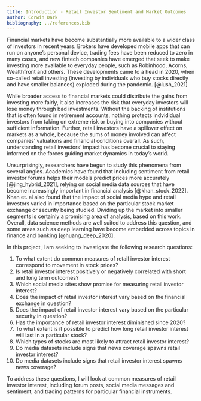 ```yaml
---
title: Introduction - Retail Investor Sentiment and Market Outcomes
author: Corwin Dark
bibliography: ../references.bib 
---
```



Financial markets have become substantially more available to a wider class of investors in recent years. Brokers have developed mobile apps that can run on anyone's personal device, trading fees have been reduced to zero in many cases, and new fintech companies have emerged that seek to make investing more available to everyday people, such as Robinhood, Acorns, Wealthfront and others. These developments came to a head in 2020, when so-called retail investing (investing by individuals who buy stocks directly and have smaller balances) exploded during the pandemic. [@lush_2021] 

While broader access to financial markets could distribute the gains from investing more fairly, it also increases the risk that everyday investors will lose money through bad investments. Without the backing of institutions that is often found in retirement accounts, nothing protects indvididual investors from taking on extreme risk or buying into companies without sufficient information. Further, retail investors have a spillover effect on markets as a whole, because the sums of money involved can affect companies' valuations and financial conditions overall. As such, understanding retail investors' impact has become crucial to staying informed on the forces guiding market dynamics in today's world. 

Unsurprisingly, researchers have begun to study this phenomena from several angles. Academics have found that including sentiment from retail investor forums helps their models predict prices more accurately [@jing_hybrid_2021], relying on social media data sources that have become increasingly important in financial analysis [@khan_stock_2022]. Khan et. al also found that the impact of social media hype and retail investors varied in importance based on the particular stock market exchange or security being studied. Dividing up the market into smaller segments is certainly a promising area of analysis, based on this work. Overall, data science methods are well suited to address this question, and some areas such as deep learning have become embedded across topics in finance and banking [@huang_deep_2020]. 

In this project, I am seeking to investigate the following research questions: 

1. To what extent do common measures of retail investor interest correspond to movement in stock prices?
2. Is retail investor interest positively or negatively correlated with short and long term outcomes? 
3. Which social media sites show promise for measuring retail investor interest?
4. Does the impact of retail investor interest vary based on the financial exchange in question?
5. Does the impact of retail investor interest vary based on the particular security in question?
6. Has the importance of retail investor interest diminished since 2020?
7. To what extent is it possible to predict how long retail investor interest will last in a particular stock?
8. Which types of stocks are most likely to attract retail investor interest?
9. Do media datasets include signs that news coverage spawns retail investor interest? 
10. Do media datasets include signs that retail investor interest spawns news coverage?

To address these questions, I will look at common measures of retail investor interest, including forum posts, social media messages and sentiment, and trading patterns for particular financial instruments.

